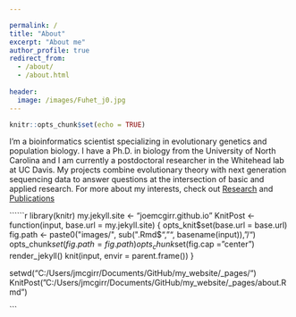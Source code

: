 ```yaml
---

permalink: /
title: "About"
excerpt: "About me"
author_profile: true
redirect_from: 
  - /about/
  - /about.html
  
header:
  image: /images/Fuhet_j0.jpg  
---
```


```r
knitr::opts_chunk$set(echo = TRUE)
```

I’m a bioinformatics scientist specializing in evolutionary genetics and population biology. I have a Ph.D. in biology from the University of North Carolina and I am currently a postdoctoral researcher in the Whitehead lab at UC Davis. My projects combine evolutionary theory with next generation sequencing data to answer questions at the intersection of basic and applied research. For more about my interests, check out [Research](https://joemcgirr.github.io/research/) and [Publications](https://joemcgirr.github.io/publications/)


``````r
library(knitr)
my.jekyll.site <- "joemcgirr.github.io"
KnitPost <- function(input, base.url = my.jekyll.site) {
  opts_knit$set(base.url = base.url)
  fig.path <- paste0("images/", sub(".Rmd$", "", basename(input)), "/")
  opts_chunk$set(fig.path = fig.path)
  opts_chunk$set(fig.cap = "center")
  render_jekyll()
  knit(input, envir = parent.frame())
}

setwd("C:/Users/jmcgirr/Documents/GitHub/my_website/_pages/")
KnitPost("C:/Users/jmcgirr/Documents/GitHub/my_website/_pages/about.Rmd")

```
